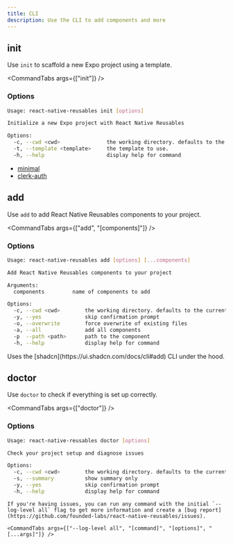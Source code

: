 ```yaml
---
title: CLI
description: Use the CLI to add components and more
---
```



## init

Use `init` to scaffold a new Expo project using a template.

<CommandTabs args={["init"]} />

### Options

```bash
Usage: react-native-reusables init [options]

Initialize a new Expo project with React Native Reusables

Options:
  -c, --cwd <cwd>               the working directory. defaults to the current directory.
  -t, --template <template>     the template to use.
  -h, --help                    display help for command
```

<Callout title="Available templates">

- [minimal](https://github.com/founded-labs/react-native-reusables-templates/tree/main/minimal#minimal-template)
- [clerk-auth](https://github.com/founded-labs/react-native-reusables-templates/tree/main/clerk-auth#clerk-auth-template)

</Callout>

## add


Use `add` to add React Native Reusables components to your project.

<CommandTabs args={["add", "[components]"]} />


### Options

```bash
Usage: react-native-reusables add [options] [...components]

Add React Native Reusables components to your project

Arguments:
  components         name of components to add

Options:
  -c, --cwd <cwd>        the working directory. defaults to the current directory.
  -y, --yes              skip confirmation prompt
  -o, --overwrite        force overwrite of existing files
  -a, --all              add all components
  -p  --path <path>      path to the component
  -h, --help             display help for command
```

<Callout type="info">
  Uses the [shadcn](https://ui.shadcn.com/docs/cli#add) CLI under the hood.
</Callout>


## doctor

Use `doctor` to check if everything is set up correctly.

<CommandTabs args={["doctor"]} />

### Options

```bash
Usage: react-native-reusables doctor [options]

Check your project setup and diagnose issues

Options:
  -c, --cwd <cwd>        the working directory. defaults to the current directory.
  -s, --summary          show summary only
  -y, --yes              skip confirmation prompt
  -h, --help             display help for command
```

<div className="h-2" />

<Callout type="info" title="Debugging">

    If you're having issues, you can run any command with the initial `--log-level all` flag to get more information and create a [bug report](https://github.com/founded-labs/react-native-reusables/issues).

    <CommandTabs args={["--log-level all", "[command]", "[options]", "[...args]"]} />

</Callout>